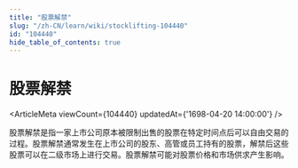 ```yaml
---
title: "股票解禁"
slug: "/zh-CN/learn/wiki/stocklifting-104440"
id: "104440"
hide_table_of_contents: true
---
```



# 股票解禁

<ArticleMeta viewCount={104440} updatedAt={'1698-04-20 14:00:00'} />

股票解禁是指一家上市公司原本被限制出售的股票在特定时间点后可以自由交易的过程。股票解禁通常发生在上市公司的股东、高管或员工持有的股票，解禁后这些股票可以在二级市场上进行交易。股票解禁可能对股票价格和市场供求产生影响。
